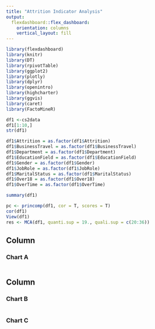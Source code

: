 ```yaml
---
title: "Attrition Indicator Analysis"
output: 
  flexdashboard::flex_dashboard:
    orientation: columns
    vertical_layout: fill
---
```


```r
library(flexdashboard)
library(knitr)
library(DT)
library(rpivotTable)
library(ggplot2)
library(plotly)
library(dplyr)
library(openintro)
library(highcharter)
library(ggvis)
library(caret)
library(FactoMineR)
```

```r
df1 <-cs2data
df1[1:10,]
str(df1)
```
```r
df1$Attrition = as.factor(df1$Attrition)
df1$BusinessTravel = as.factor(df1$BusinessTravel)
df1$Department = as.factor(df1$Department)
df1$EducationField = as.factor(df1$EducationField)
df1$Gender = as.factor(df1$Gender)
df1$JobRole = as.factor(df1$JobRole)
df1$MaritalStatus = as.factor(df1$MaritalStatus)
df1$Over18 = as.factor(df1$Over18)
df1$OverTime = as.factor(df1$OverTime)

summary(df1)

pc <- princomp(df1, cor = T, scores = T)
cor(df1)
View(df1)
res <- MCA(df1, quanti.sup = 19., quali.sup = c(20:36))
```
Column {data-width=650}
-----------------------------------------------------------------------

### Chart A

```r

```

Column {data-width=350}
-----------------------------------------------------------------------

### Chart B

```r

```

### Chart C

```r

```

